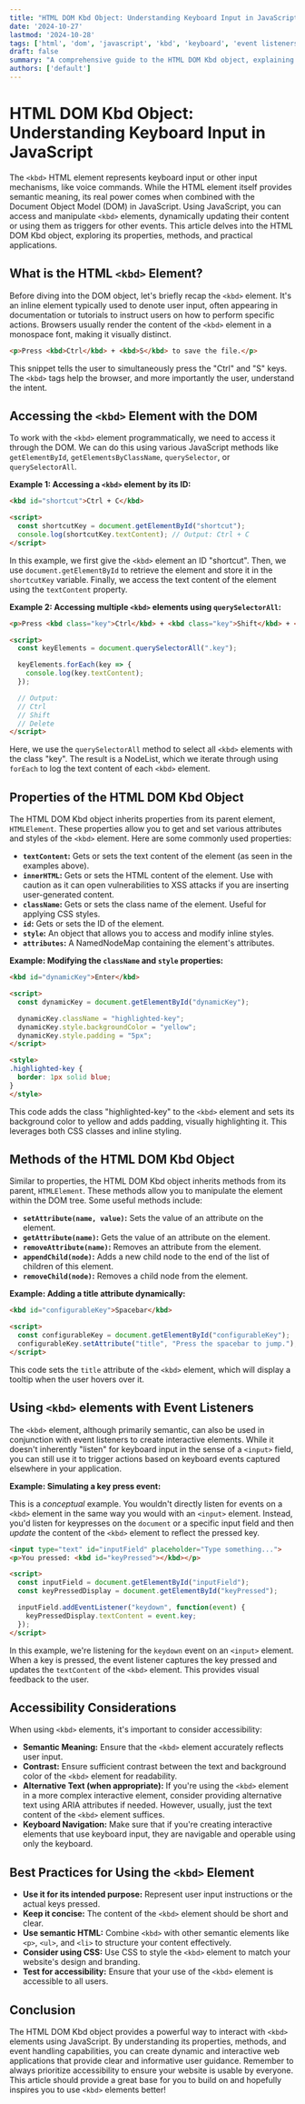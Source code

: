 ```yaml
---
title: "HTML DOM Kbd Object: Understanding Keyboard Input in JavaScript"
date: '2024-10-27'
lastmod: '2024-10-28'
tags: ['html', 'dom', 'javascript', 'kbd', 'keyboard', 'event listeners', 'web development', 'accessibility']
draft: false
summary: "A comprehensive guide to the HTML DOM Kbd object, explaining how to programmatically access, manipulate, and leverage keyboard input within your web applications using JavaScript."
authors: ['default']
---
```


# HTML DOM Kbd Object: Understanding Keyboard Input in JavaScript

The `<kbd>` HTML element represents keyboard input or other input mechanisms, like voice commands.  While the HTML element itself provides semantic meaning, its real power comes when combined with the Document Object Model (DOM) in JavaScript. Using JavaScript, you can access and manipulate `<kbd>` elements, dynamically updating their content or using them as triggers for other events. This article delves into the HTML DOM Kbd object, exploring its properties, methods, and practical applications.

## What is the HTML `<kbd>` Element?

Before diving into the DOM object, let's briefly recap the `<kbd>` element.  It's an inline element typically used to denote user input, often appearing in documentation or tutorials to instruct users on how to perform specific actions. Browsers usually render the content of the `<kbd>` element in a monospace font, making it visually distinct.

```html
<p>Press <kbd>Ctrl</kbd> + <kbd>S</kbd> to save the file.</p>
```

This snippet tells the user to simultaneously press the "Ctrl" and "S" keys. The `<kbd>` tags help the browser, and more importantly the user, understand the intent.

## Accessing the `<kbd>` Element with the DOM

To work with the `<kbd>` element programmatically, we need to access it through the DOM. We can do this using various JavaScript methods like `getElementById`, `getElementsByClassName`, `querySelector`, or `querySelectorAll`.

**Example 1: Accessing a `<kbd>` element by its ID:**

```html
<kbd id="shortcut">Ctrl + C</kbd>

<script>
  const shortcutKey = document.getElementById("shortcut");
  console.log(shortcutKey.textContent); // Output: Ctrl + C
</script>
```

In this example, we first give the `<kbd>` element an ID "shortcut".  Then, we use `document.getElementById` to retrieve the element and store it in the `shortcutKey` variable.  Finally, we access the text content of the element using the `textContent` property.

**Example 2: Accessing multiple `<kbd>` elements using `querySelectorAll`:**

```html
<p>Press <kbd class="key">Ctrl</kbd> + <kbd class="key">Shift</kbd> + <kbd class="key">Delete</kbd> to hard reset.</p>

<script>
  const keyElements = document.querySelectorAll(".key");

  keyElements.forEach(key => {
    console.log(key.textContent);
  });

  // Output:
  // Ctrl
  // Shift
  // Delete
</script>
```

Here, we use the `querySelectorAll` method to select all `<kbd>` elements with the class "key".  The result is a NodeList, which we iterate through using `forEach` to log the text content of each `<kbd>` element.

## Properties of the HTML DOM Kbd Object

The HTML DOM Kbd object inherits properties from its parent element, `HTMLElement`.  These properties allow you to get and set various attributes and styles of the `<kbd>` element.  Here are some commonly used properties:

*   **`textContent`:** Gets or sets the text content of the element (as seen in the examples above).
*   **`innerHTML`:** Gets or sets the HTML content of the element.  Use with caution as it can open vulnerabilities to XSS attacks if you are inserting user-generated content.
*   **`className`:** Gets or sets the class name of the element. Useful for applying CSS styles.
*   **`id`:** Gets or sets the ID of the element.
*   **`style`:**  An object that allows you to access and modify inline styles.
*   **`attributes`:** A NamedNodeMap containing the element's attributes.

**Example: Modifying the `className` and `style` properties:**

```html
<kbd id="dynamicKey">Enter</kbd>

<script>
  const dynamicKey = document.getElementById("dynamicKey");

  dynamicKey.className = "highlighted-key";
  dynamicKey.style.backgroundColor = "yellow";
  dynamicKey.style.padding = "5px";
</script>

<style>
.highlighted-key {
  border: 1px solid blue;
}
</style>
```

This code adds the class "highlighted-key" to the `<kbd>` element and sets its background color to yellow and adds padding, visually highlighting it. This leverages both CSS classes and inline styling.

## Methods of the HTML DOM Kbd Object

Similar to properties, the HTML DOM Kbd object inherits methods from its parent, `HTMLElement`. These methods allow you to manipulate the element within the DOM tree. Some useful methods include:

*   **`setAttribute(name, value)`:** Sets the value of an attribute on the element.
*   **`getAttribute(name)`:**  Gets the value of an attribute on the element.
*   **`removeAttribute(name)`:** Removes an attribute from the element.
*   **`appendChild(node)`:** Adds a new child node to the end of the list of children of this element.
*   **`removeChild(node)`:** Removes a child node from the element.

**Example: Adding a title attribute dynamically:**

```html
<kbd id="configurableKey">Spacebar</kbd>

<script>
  const configurableKey = document.getElementById("configurableKey");
  configurableKey.setAttribute("title", "Press the spacebar to jump.");
</script>
```

This code sets the `title` attribute of the `<kbd>` element, which will display a tooltip when the user hovers over it.

## Using `<kbd>` elements with Event Listeners

The `<kbd>` element, although primarily semantic, can also be used in conjunction with event listeners to create interactive elements. While it doesn't inherently "listen" for keyboard input in the sense of a `<input>` field, you can still use it to trigger actions based on keyboard events captured elsewhere in your application.

**Example: Simulating a key press event:**

This is a *conceptual* example.  You wouldn't directly listen for events on a `<kbd>` element in the same way you would with an `<input>` element.  Instead, you'd listen for keypresses on the `document` or a specific input field and then *update* the content of the `<kbd>` element to reflect the pressed key.

```html
<input type="text" id="inputField" placeholder="Type something...">
<p>You pressed: <kbd id="keyPressed"></kbd></p>

<script>
  const inputField = document.getElementById("inputField");
  const keyPressedDisplay = document.getElementById("keyPressed");

  inputField.addEventListener("keydown", function(event) {
    keyPressedDisplay.textContent = event.key;
  });
</script>
```

In this example, we're listening for the `keydown` event on an `<input>` element. When a key is pressed, the event listener captures the key pressed and updates the `textContent` of the `<kbd>` element.  This provides visual feedback to the user.

## Accessibility Considerations

When using `<kbd>` elements, it's important to consider accessibility:

*   **Semantic Meaning:**  Ensure that the `<kbd>` element accurately reflects user input.
*   **Contrast:** Ensure sufficient contrast between the text and background color of the `<kbd>` element for readability.
*   **Alternative Text (when appropriate):**  If you're using the `<kbd>` element in a more complex interactive element, consider providing alternative text using ARIA attributes if needed. However, usually, just the text content of the `<kbd>` element suffices.
*   **Keyboard Navigation:** Make sure that if you're creating interactive elements that use keyboard input, they are navigable and operable using only the keyboard.

## Best Practices for Using the `<kbd>` Element

*   **Use it for its intended purpose:** Represent user input instructions or the actual keys pressed.
*   **Keep it concise:** The content of the `<kbd>` element should be short and clear.
*   **Use semantic HTML:** Combine `<kbd>` with other semantic elements like `<p>`, `<ul>`, and `<li>` to structure your content effectively.
*   **Consider using CSS:** Use CSS to style the `<kbd>` element to match your website's design and branding.
*   **Test for accessibility:** Ensure that your use of the `<kbd>` element is accessible to all users.

## Conclusion

The HTML DOM Kbd object provides a powerful way to interact with `<kbd>` elements using JavaScript.  By understanding its properties, methods, and event handling capabilities, you can create dynamic and interactive web applications that provide clear and informative user guidance. Remember to always prioritize accessibility to ensure your website is usable by everyone. This article should provide a great base for you to build on and hopefully inspires you to use `<kbd>` elements better!
